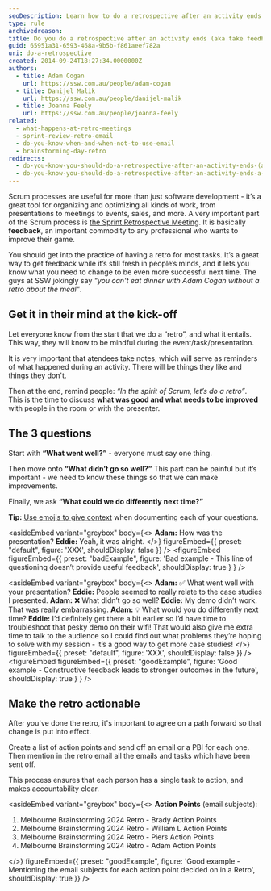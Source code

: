 ```yaml
---
seoDescription: Learn how to do a retrospective after an activity ends and gather valuable feedback from team members.
type: rule
archivedreason:
title: Do you do a retrospective after an activity ends (aka take feedback)?
guid: 65951a31-6593-468a-9b5b-f861aeef782a
uri: do-a-retrospective
created: 2014-09-24T18:27:34.0000000Z
authors:
  - title: Adam Cogan
    url: https://ssw.com.au/people/adam-cogan
  - title: Danijel Malik
    url: https://ssw.com.au/people/danijel-malik
  - title: Joanna Feely
    url: https://ssw.com.au/people/joanna-feely
related:
  - what-happens-at-retro-meetings
  - sprint-review-retro-email
  - do-you-know-when-and-when-not-to-use-email
  - brainstorming-day-retro
redirects:
  - do-you-know-you-should-do-a-retrospective-after-an-activity-ends-(a-k-a-feedback)
  - do-you-know-you-should-do-a-retrospective-after-an-activity-ends-a-k-a-feedback
---
```


Scrum processes are useful for more than just software development - it’s a great tool for organizing and optimizing all kinds of work, from presentations to meetings to events, sales, and more. A very important part of the Scrum process is [the Sprint Retrospective Meeting](/what-happens-at-retro-meetings). It is basically **feedback**, an important commodity to any professional who wants to improve their game.

You should get into the practice of having a retro for most tasks. It’s a great way to get feedback while it’s still fresh in people’s minds, and it lets you know what you need to change to be even more successful next time. The guys at SSW jokingly say _"you can't eat dinner with Adam Cogan without a retro about the meal"_.
## Get it in their mind at the kick-off

Let everyone know from the start that we do a “retro”, and what it entails. This way, they will know to be mindful during the event/task/presentation.

It is very important that atendees take notes, which will serve as reminders of what happened during an activity. There will be things they like and things they don't.

Then at the end, remind people: _“In the spirit of Scrum, let’s do a retro”_. This is the time to discuss **what was good and what needs to be improved** with people in the room or with the presenter.

## The 3 questions

Start with **“What went well?”** - everyone must say one thing.

Then move onto **“What didn’t go so well?”** This part can be painful but it’s important - we need to know these things so that we can make improvements.

Finally, we ask **“What could we do differently next time?”**

**Tip:** [Use emojis to give context](use-emojis) when documenting each of your questions.

<asideEmbed
  variant="greybox"
  body={<>
    **Adam:** How was the presentation?
**Eddie:** Yeah, it was alright.
  </>}
  figureEmbed={{
    preset: "default",
    figure: 'XXX',
    shouldDisplay: false
  }}
/>
<figureEmbed figureEmbed={{
  preset: "badExample",
  figure: 'Bad example - This line of questioning doesn’t provide useful feedback',
  shouldDisplay: true
} } />


<asideEmbed
  variant="greybox"
  body={<>
    **Adam:** ✅ What went well with your presentation?
**Eddie:** People seemed to really relate to the case studies I presented.
**Adam:** ❌ What didn’t go so well?
**Eddie:** My demo didn’t work. That was really embarrassing.
**Adam:** 💡 What would you do differently next time?
**Eddie:** I’d definitely get there a bit earlier so I’d have time to troubleshoot that pesky demo on their wifi! That would also give me extra time to talk to the audience so I could find out what problems they’re hoping to solve with my session - it’s a good way to get more case studies!
  </>}
  figureEmbed={{
    preset: "default",
    figure: 'XXX',
    shouldDisplay: false
  }}
/>
<figureEmbed figureEmbed={{
  preset: "goodExample",
  figure: 'Good example - Constructive feedback leads to stronger outcomes in the future',
  shouldDisplay: true
} } />


## Make the retro actionable

After you've done the retro, it's important to agree on a path forward so that change is put into effect.

Create a list of action points and send off an email or a PBI for each one. Then mention in the retro email all the emails and tasks which have been sent off.

This process ensures that each person has a single task to action, and makes accountability clear.

<asideEmbed
  variant="greybox"
  body={<>
    **Action Points** (email subjects):

1. Melbourne Brainstorming 2024 Retro - Brady Action Points
2. Melbourne Brainstorming 2024 Retro - William L Action Points
3. Melbourne Brainstorming 2024 Retro - Piers Action Points
4. Melbourne Brainstorming 2024 Retro - Adam Action Points

  </>}
  figureEmbed={{
    preset: "goodExample",
    figure: 'Good example - Mentioning the email subjects for each action point decided on in a Retro',
    shouldDisplay: true
  }}
/>